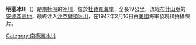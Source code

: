 {{coord|84|57|S|177|30|W|source:GNIS|display=title}}

'''明塞冰川'''（{{lang-en|Mincey Glacier}}）是[[南極洲|南極洲]]的[[冰川|冰川]]，位於[[杜費克海岸|杜費克海岸]]，全長19公里，流經[[布什山脈|布什山脈]]的[[安德森高地|安德森高地]]，最終注入[[沙克爾頓冰川|沙克爾頓冰川]]，在1947年2月16日由[[美國|美國]]海軍發現和拍攝照片。

{{DEFAULTSORT:Mincey Glacier}}
[[Category:南極洲冰川|Category:南極洲冰川]]


{{DufekCoast-geo-stub}}